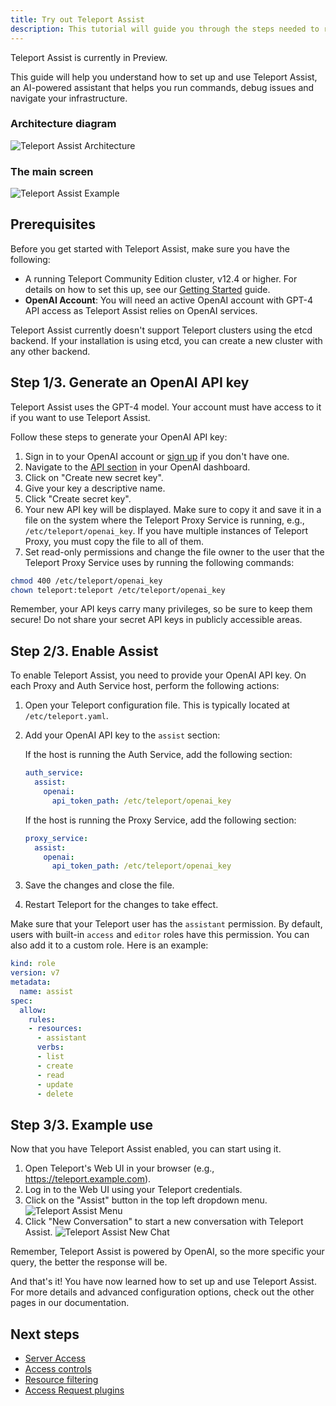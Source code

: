 ```yaml
---
title: Try out Teleport Assist
description: This tutorial will guide you through the steps needed to run Teleport Assist on your own infrastructure.
---
```


<Admonition type="tip" title="Preview">
  Teleport Assist is currently in Preview.
</Admonition>

This guide will help you understand how to set up and use Teleport Assist, an
AI-powered assistant that helps you run commands, debug issues and navigate your
infrastructure.

### Architecture diagram

![Teleport Assist Architecture](../img/assist/architecture-diagram.png)

### The main screen

![Teleport Assist Example](../img/assist/assist-example.png)

## Prerequisites

Before you get started with Teleport Assist, make sure you have the following:

- A running Teleport Community Edition cluster, v12.4 or higher. For details on
  how to set this up, see our [Getting Started](./index.mdx) guide.
- **OpenAI Account**: You will need an active OpenAI account with GPT-4 API
  access as Teleport Assist relies on OpenAI services.

Teleport Assist currently doesn't support Teleport clusters using the etcd backend.
If your installation is using etcd, you can create a new cluster with
any other backend.

## Step 1/3. Generate an OpenAI API key

Teleport Assist uses the GPT-4 model. Your account must have access to it if you
want to use Teleport Assist.

Follow these steps to generate your OpenAI API key:

1. Sign in to your OpenAI account or
   [sign up](https://platform.openai.com/signup) if you don't have one.
1. Navigate to the [API section](https://platform.openai.com/account/api-keys)
   in your OpenAI dashboard.
1. Click on "Create new secret key".
1. Give your key a descriptive name.
1. Click "Create secret key".
1. Your new API key will be displayed. Make sure to copy it and save it in a
   file on the system where the Teleport Proxy Service is running, e.g.,
   `/etc/teleport/openai_key`. If you have multiple instances of Teleport Proxy,
   you must copy the file to all of them.
1. Set read-only permissions and change the file owner to the user that the
   Teleport Proxy Service uses by running the following commands:

```bash
chmod 400 /etc/teleport/openai_key
chown teleport:teleport /etc/teleport/openai_key
```

<Notice type="warning">
Remember, your API keys carry many privileges, so be sure to keep them secure!
Do not share your secret API keys in publicly accessible areas.
</Notice>

## Step 2/3. Enable Assist

To enable Teleport Assist, you need to provide your OpenAI API key. On each
Proxy and Auth Service host, perform the following actions:

1. Open your Teleport configuration file. This is typically located at `/etc/teleport.yaml`.

1. Add your OpenAI API key to the `assist` section:

   If the host is running the Auth Service, add the following section:

   ```yaml
   auth_service:
     assist:
       openai:
         api_token_path: /etc/teleport/openai_key
   ```

   If the host is running the Proxy Service, add the following section:

   ```yaml
   proxy_service:
     assist:
       openai:
         api_token_path: /etc/teleport/openai_key
   ```

1. Save the changes and close the file.

1. Restart Teleport for the changes to take effect.

Make sure that your Teleport user has the `assistant` permission. By default, users
with built-in `access` and `editor` roles have this permission. You can also
add it to a custom role. Here is an example:

```yaml
kind: role
version: v7
metadata:
  name: assist
spec:
  allow:
    rules:
    - resources:
      - assistant
      verbs:
      - list
      - create
      - read
      - update
      - delete
```

## Step 3/3. Example use

Now that you have Teleport Assist enabled, you can start using it.

1. Open Teleport's Web UI in your browser (e.g., https://teleport.example.com).
1. Log in to the Web UI using your Teleport credentials.
1. Click on the "Assist" button in the top left dropdown menu.
![Teleport Assist Menu](../img/assist/main-screen.png)
1. Click "New Conversation" to start a new conversation with Teleport Assist.
![Teleport Assist New Chat](../img/assist/assist-screen.png)

Remember, Teleport Assist is powered by OpenAI, so the more specific your query,
the better the response will be.

And that's it! You have now learned how to set up and use Teleport Assist. For
more details and advanced configuration options, check out the other pages in
our documentation.

## Next steps

- [Server Access](server-access/introduction.mdx)
- [Access controls](access-controls/getting-started.mdx)
- [Resource filtering](reference/predicate-language.mdx)
- [Access Request plugins](access-controls/access-request-plugins.mdx)
